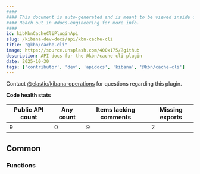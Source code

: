 ```yaml
---
####
#### This document is auto-generated and is meant to be viewed inside our experimental, new docs system.
#### Reach out in #docs-engineering for more info.
####
id: kibKbnCacheCliPluginApi
slug: /kibana-dev-docs/api/kbn-cache-cli
title: "@kbn/cache-cli"
image: https://source.unsplash.com/400x175/?github
description: API docs for the @kbn/cache-cli plugin
date: 2025-10-30
tags: ['contributor', 'dev', 'apidocs', 'kibana', '@kbn/cache-cli']
---
```




Contact [@elastic/kibana-operations](https://github.com/orgs/elastic/teams/kibana-operations) for questions regarding this plugin.

**Code health stats**

| Public API count  | Any count | Items lacking comments | Missing exports |
|-------------------|-----------|------------------------|-----------------|
| 9 | 0 | 9 | 2 |

## Common

### Functions
<DocDefinitionList data={kbnCacheCliObj.common.functions}/>

